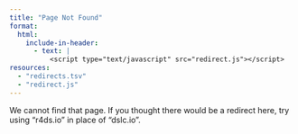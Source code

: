 ```yaml
---
title: "Page Not Found"
format:
  html:
    include-in-header:
      - text: |
          <script type="text/javascript" src="redirect.js"></script>
resources:
  - "redirects.tsv"
  - "redirect.js"
---
```


We cannot find that page.
If you thought there would be a redirect here, try using "r4ds.io" in place of "dslc.io".
